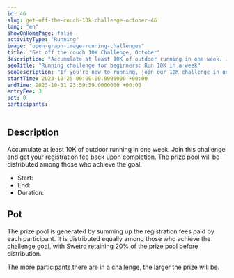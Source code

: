 ```yaml
---
id: 46
slug: get-off-the-couch-10k-challenge-october-46
lang: "en"
showOnHomePage: false
activityType: "Running"
image: "open-graph-image-running-challenges"
title: "Get off the couch 10K Challenge, October"
description: "Accumulate at least 10K of outdoor running in one week. Join this challenge and get your registration fee back upon completion. The prize pool will be distributed among those who achieve the goal."
seoTitle: "Running challenge for beginners: Run 10K in a week"
seoDescription: "If you're new to running, join our 10K challenge in one week. From October 25 to 31. Register and achieve your sports goals!"
startTime: 2023-10-25 00:00:00.0000000 +00:00
endTime: 2023-10-31 23:59:59.0000000 +00:00
entryFee: 3
pot: 0
participants:
---
```



## Description

Accumulate at least 10K of outdoor running in one week. Join this challenge and get your registration fee back upon completion. The prize pool will be distributed among those who achieve the goal.

- Start: <ChallengeDate date={frontmatter.startTime} lang={frontmatter.lang} showTime="true" client:load />
- End: <ChallengeDate date={frontmatter.endTime} lang={frontmatter.lang} showTime="true" client:load />
- Duration: <ChallengeDuration startTime={frontmatter.startTime} endTime={frontmatter.endTime} lang={frontmatter.lang} client:load />

## Pot

The prize pool is generated by summing up the registration fees paid by each participant. It is distributed equally among those who achieve the challenge goal, with Swetro retaining 20% of the prize pool before distribution.

The more participants there are in a challenge, the larger the prize will be.
